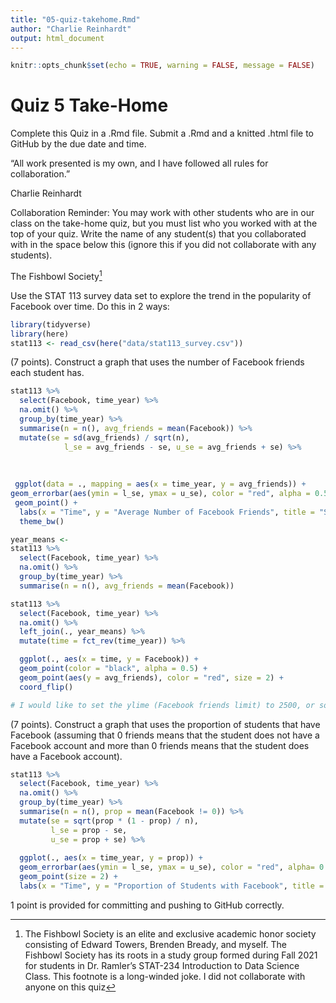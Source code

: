 ```yaml
---
title: "05-quiz-takehome.Rmd"
author: "Charlie Reinhardt"
output: html_document
---
```


```r
knitr::opts_chunk$set(echo = TRUE, warning = FALSE, message = FALSE)
```

# Quiz 5 Take-Home

Complete this Quiz in a .Rmd file. Submit a .Rmd and a knitted .html file to GitHub by the due date and time.

“All work presented is my own, and I have followed all rules for collaboration.”

Charlie Reinhardt


Collaboration Reminder: You may work with other students who are in our class on the take-home quiz, but you must list who you worked with at the top of your quiz. Write the name of any student(s) that you collaborated with in the space below this (ignore this if you did not collaborate with any students).

The Fishbowl Society^[The Fishbowl Society is an elite and exclusive academic honor society consisting of Edward Towers, Brenden Bready, and myself. The Fishbowl Society has its roots in a study group formed during Fall 2021 for students in Dr. Ramler's STAT-234 Introduction to Data Science Class. This footnote is a long-winded joke. I did not collaborate with anyone on this quiz]


Use the STAT 113 survey data set to explore the trend in the popularity of Facebook over time. Do this in 2 ways:

```r
library(tidyverse)
library(here)
stat113 <- read_csv(here("data/stat113_survey.csv"))
```


(7 points). Construct a graph that uses the number of Facebook friends each student has.

```r
stat113 %>%
  select(Facebook, time_year) %>%
  na.omit() %>%
  group_by(time_year) %>%
  summarise(n = n(), avg_friends = mean(Facebook)) %>%
  mutate(se = sd(avg_friends) / sqrt(n), 
            l_se = avg_friends - se, u_se = avg_friends + se) %>%
  
  
  
 ggplot(data = ., mapping = aes(x = time_year, y = avg_friends)) + 
geom_errorbar(aes(ymin = l_se, ymax = u_se), color = "red", alpha = 0.5) + 
 geom_point() + 
  labs(x = "Time", y = "Average Number of Facebook Friends", title = "Student Popularity of Facebook Over Time") + 
  theme_bw()
```

```r
year_means <- 
stat113 %>%
  select(Facebook, time_year) %>%
  na.omit() %>%
  group_by(time_year) %>%
  summarise(n = n(), avg_friends = mean(Facebook))

stat113 %>%
  select(Facebook, time_year) %>%
  na.omit() %>%
  left_join(., year_means) %>% 
  mutate(time = fct_rev(time_year)) %>%

  ggplot(., aes(x = time, y = Facebook)) +
  geom_point(color = "black", alpha = 0.5) + 
  geom_point(aes(y = avg_friends), color = "red", size = 2) + 
  coord_flip()

# I would like to set the ylime (Facebook friends limit) to 2500, or somethign that doesn't show our crazy outliers and allows us to better highlight the decreasing avg number of friends
```


(7 points). Construct a graph that uses the proportion of students that have Facebook (assuming that 0 friends means that the student does not have a Facebook account and more than 0 friends means that the student does have a Facebook account).

```r
stat113 %>%
  select(Facebook, time_year) %>%
  na.omit() %>%
  group_by(time_year) %>%
  summarise(n = n(), prop = mean(Facebook != 0)) %>%
  mutate(se = sqrt(prop * (1 - prop) / n),
         l_se = prop - se,
         u_se = prop + se) %>%
  
  ggplot(., aes(x = time_year, y = prop)) +
  geom_errorbar(aes(ymin = l_se, ymax = u_se), color = "red", alpha= 0.5) +
  geom_point(size = 2) +
  labs(x = "Time", y = "Proportion of Students with Facebook", title = "Facebook Popularity Over Time")
```


1 point is provided for committing and pushing to GitHub correctly.